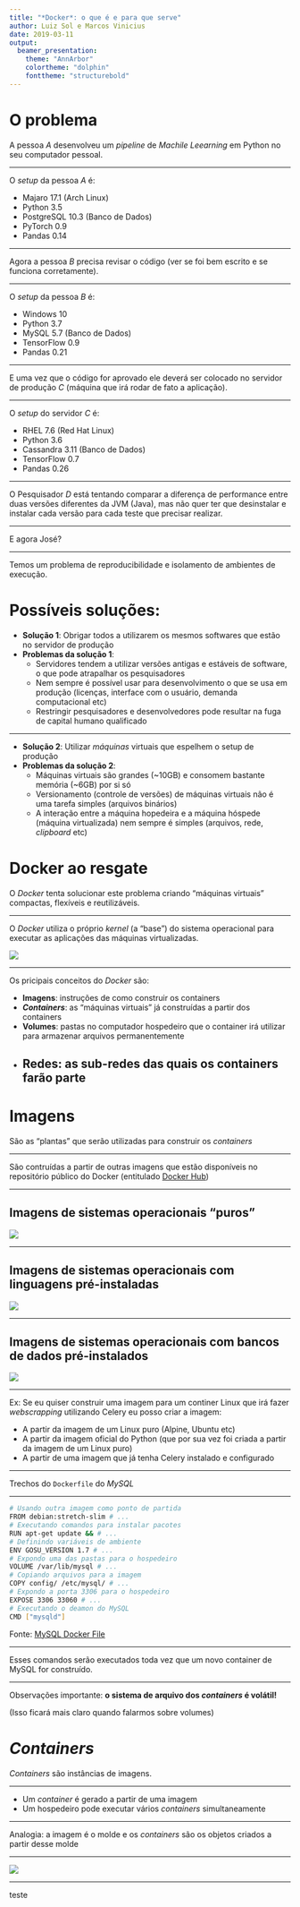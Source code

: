 ```yaml
---
title: "*Docker*: o que é e para que serve"
author: Luiz Sol e Marcos Vinicius
date: 2019-03-11
output:
  beamer_presentation:
    theme: "AnnArbor"
    colortheme: "dolphin"
    fonttheme: "structurebold"
---
```


# O problema

A pessoa $A$ desenvolveu um *pipeline* de *Machile Leearning* em Python no seu computador pessoal.

---

O *setup* da pessoa $A$ é:

* Majaro 17.1 (Arch Linux)
* Python 3.5
* PostgreSQL 10.3 (Banco de Dados)
* PyTorch 0.9
* Pandas 0.14

---

Agora a pessoa $B$ precisa revisar o código (ver se foi bem escrito e se funciona corretamente).

---

O *setup* da pessoa $B$ é:

* Windows 10
* Python 3.7
* MySQL 5.7 (Banco de Dados)
* TensorFlow 0.9
* Pandas 0.21

---

E uma vez que o código for aprovado ele deverá ser colocado no servidor de produção $C$ (máquina que irá rodar de fato a aplicação).

---

O *setup* do servidor $C$ é:

* RHEL 7.6 (Red Hat Linux) 
* Python 3.6
* Cassandra 3.11 (Banco de Dados)
* TensorFlow 0.7
* Pandas 0.26

---

O Pesquisador $D$ está tentando comparar a diferença de performance entre duas versões diferentes da JVM (Java), mas não quer ter que desinstalar e instalar cada versão para cada teste que precisar realizar.

---

E agora José?

---

Temos um problema de reproducibilidade e isolamento de ambientes de execução.

# Possíveis soluções:

* **Solução 1**: Obrigar todos a utilizarem os mesmos softwares que estão no servidor de produção
* **Problemas da solução 1**:
  * Servidores tendem a utilizar versões antigas e estáveis de software, o que pode atrapalhar os pesquisadores
  * Nem sempre é possível usar para desenvolvimento o que se usa em produção (licenças, interface com o usuário, demanda computacional etc)
  * Restringir pesquisadores e desenvolvedores pode resultar na fuga de capital humano qualificado
  
---

* **Solução 2**: Utilizar *máquinas* virtuais que espelhem o setup de produção
* **Problemas da solução 2**:
  * Máquinas virtuais são grandes (~10GB) e consomem bastante memória (~6GB) por si só
  * Versionamento (controle de versões) de máquinas virtuais não é uma tarefa simples (arquivos binários)
  * A interação entre a máquina hopedeira e a máquina hóspede (máquina virtualizada) nem sempre é simples (arquivos, rede, *clipboard* etc)
  
# **Docker** ao resgate

O *Docker* tenta solucionar este problema criando "máquinas virtuais" compactas, flexíveis e reutilizáveis.

---

O *Docker* utiliza o próprio *kernel* (a "base") do sistema operacional para executar as aplicações das máquinas virtualizadas.

![](img/vmvsdocker.jpg)

---

Os pricipais conceitos do *Docker* são:

* **Imagens**: instruções de como construir os containers
* ***Containers***: as "máquinas virtuais" já construídas a partir dos containers
* **Volumes**: pastas no computador hospedeiro que o container irá utilizar para armazenar arquivos permanentemente
* **Redes**: as sub-redes das quais os containers farão parte
---

# Imagens

São as "plantas" que serão utilizadas para construir os *containers*

---

São contruídas a partir de outras imagens que estão disponíveis no repositório público do Docker (entitulado [Docker Hub](http://hub.docker.com))

---

## Imagens de sistemas operacionais "puros"

![](img/hub-os.png)

---

## Imagens de sistemas operacionais com linguagens pré-instaladas

![](img/hub-languages.png)

---

## Imagens de sistemas operacionais com bancos de dados pré-instalados

![](img/hub-db.png)

---

Ex: Se eu quiser construir uma imagem para um continer Linux que irá fazer *webscrapping* utilizando Celery eu posso criar a imagem:

* A partir da imagem de um Linux puro (Alpine, Ubuntu etc)
* A partir da imagem oficial do Python (que por sua vez foi criada a partir da imagem de um Linux puro)
* A partir de uma imagem que já tenha Celery instalado e configurado

---

Trechos do `Dockerfile` do *MySQL*

---

```bash
# Usando outra imagem como ponto de partida
FROM debian:stretch-slim # ...
# Executando comandos para instalar pacotes
RUN apt-get update && # ...
# Definindo variáveis de ambiente
ENV GOSU_VERSION 1.7 # ...
# Expondo uma das pastas para o hospedeiro
VOLUME /var/lib/mysql # ...
# Copiando arquivos para a imagem
COPY config/ /etc/mysql/ # ...
# Expondo a porta 3306 para o hospedeiro
EXPOSE 3306 33060 # ...
# Executando o deamon do MySQL
CMD ["mysqld"]
```

Fonte: [MySQL Docker File](https://github.com/docker-library/mysql/blob/a7a737f1eb44db467c85c8229df9d886dd63460e/8.0/Dockerfile)

---

Esses comandos serão executados toda vez que um novo container de MySQL for construído.

---

Observações importante: **o sistema de arquivo dos *containers* é volátil!**

(Isso ficará mais claro quando falarmos sobre volumes)

# *Containers*

*Containers* são instâncias de imagens.

---

* Um *container* é gerado a partir de uma imagem
* Um hospedeiro pode executar vários *containers* simultaneamente

---

Analogia: a imagem é o molde e os *containers* são os objetos criados a partir desse molde

---

![](img/containers.jpg)

---

teste